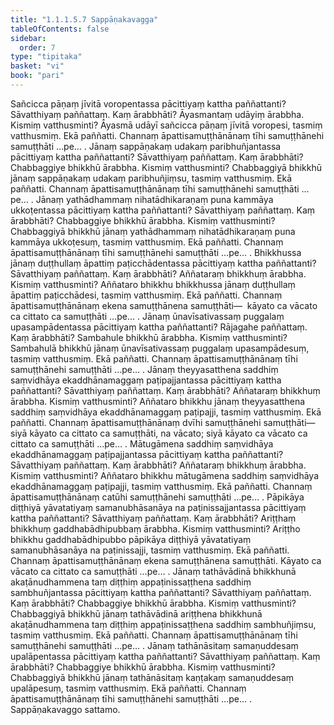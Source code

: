 ```yaml
---
title: "1.1.1.5.7 Sappāṇakavagga"
tableOfContents: false
sidebar:
  order: 7
type: "tipitaka"
basket: "vi"
book: "pari"
---
```



<DynamicBreadcrumb />

<Division number="114" book="pari">

<Paragraph number="185" book="pari">
Sañcicca pāṇaṃ jīvitā voropentassa pācittiyaṃ kattha paññattanti? Sāvatthiyaṃ paññattaṃ. Kaṃ ārabbhāti? Āyasmantaṃ udāyiṃ ārabbha. Kismiṃ vatthusminti? Āyasmā udāyī sañcicca pāṇaṃ jīvitā voropesi, tasmiṃ vatthusmiṃ. Ekā paññatti. Channaṃ āpattisamuṭṭhānānaṃ tīhi samuṭṭhānehi samuṭṭhāti …pe… .
</Paragraph>

</Division>
<Division number="115" book="pari">

<Paragraph number="186" book="pari">
Jānaṃ sappāṇakaṃ udakaṃ paribhuñjantassa pācittiyaṃ kattha paññattanti? Sāvatthiyaṃ paññattaṃ. Kaṃ ārabbhāti? Chabbaggiye bhikkhū ārabbha. Kismiṃ vatthusminti? Chabbaggiyā bhikkhū jānaṃ sappāṇakaṃ udakaṃ paribhuñjiṃsu, tasmiṃ vatthusmiṃ. Ekā paññatti. Channaṃ āpattisamuṭṭhānānaṃ tīhi samuṭṭhānehi samuṭṭhāti …pe… .
</Paragraph>

</Division>
<Division number="116" book="pari">

<Paragraph number="187" book="pari">
Jānaṃ yathādhammaṃ nihatādhikaraṇaṃ puna kammāya ukkoṭentassa pācittiyaṃ kattha paññattanti? Sāvatthiyaṃ paññattaṃ. Kaṃ ārabbhāti? Chabbaggiye bhikkhū ārabbha. Kismiṃ vatthusminti? Chabbaggiyā bhikkhū jānaṃ yathādhammaṃ nihatādhikaraṇaṃ puna kammāya ukkoṭesuṃ, tasmiṃ vatthusmiṃ. Ekā paññatti. Channaṃ āpattisamuṭṭhānānaṃ tīhi samuṭṭhānehi samuṭṭhāti …pe… .
</Paragraph>

</Division>
<Division number="117" book="pari">

<Paragraph number="188" book="pari">
Bhikkhussa jānaṃ duṭṭhullaṃ āpattiṃ paṭicchādentassa pācittiyaṃ kattha paññattanti? Sāvatthiyaṃ paññattaṃ. Kaṃ ārabbhāti? Aññataraṃ bhikkhuṃ ārabbha. Kismiṃ vatthusminti? Aññataro bhikkhu bhikkhussa jānaṃ duṭṭhullaṃ āpattiṃ paṭicchādesi, tasmiṃ vatthusmiṃ. Ekā paññatti. Channaṃ āpattisamuṭṭhānānaṃ ekena samuṭṭhānena samuṭṭhāti—  kāyato ca vācato ca cittato ca samuṭṭhāti …pe… .
</Paragraph>

</Division>
<Division number="118" book="pari">

<Paragraph number="189" book="pari">
Jānaṃ ūnavīsativassaṃ puggalaṃ upasampādentassa pācittiyaṃ kattha paññattanti? Rājagahe paññattaṃ. Kaṃ ārabbhāti? Sambahule bhikkhū ārabbha. Kismiṃ vatthusminti? Sambahulā bhikkhū jānaṃ ūnavīsativassaṃ puggalaṃ upasampādesuṃ, tasmiṃ vatthusmiṃ. Ekā paññatti. Channaṃ āpattisamuṭṭhānānaṃ tīhi samuṭṭhānehi samuṭṭhāti …pe… .
</Paragraph>

</Division>
<Division number="119" book="pari">

<Paragraph number="190" book="pari">
Jānaṃ theyyasatthena saddhiṃ saṃvidhāya ekaddhānamaggaṃ paṭipajjantassa pācittiyaṃ kattha paññattanti? Sāvatthiyaṃ paññattaṃ. Kaṃ ārabbhāti? Aññataraṃ bhikkhuṃ ārabbha. Kismiṃ vatthusminti? Aññataro bhikkhu jānaṃ theyyasatthena saddhiṃ saṃvidhāya ekaddhānamaggaṃ paṭipajji, tasmiṃ vatthusmiṃ. Ekā paññatti. Channaṃ āpattisamuṭṭhānānaṃ dvīhi samuṭṭhānehi samuṭṭhāti—  siyā kāyato ca cittato ca samuṭṭhāti, na vācato; siyā kāyato ca vācato ca cittato ca samuṭṭhāti …pe… .
</Paragraph>

</Division>
<Division number="120" book="pari">

<Paragraph number="191" book="pari">
Mātugāmena saddhiṃ saṃvidhāya ekaddhānamaggaṃ paṭipajjantassa pācittiyaṃ kattha paññattanti? Sāvatthiyaṃ paññattaṃ. Kaṃ ārabbhāti? Aññataraṃ bhikkhuṃ ārabbha. Kismiṃ vatthusminti? Aññataro bhikkhu mātugāmena saddhiṃ saṃvidhāya ekaddhānamaggaṃ paṭipajji, tasmiṃ vatthusmiṃ. Ekā paññatti. Channaṃ āpattisamuṭṭhānānaṃ catūhi samuṭṭhānehi samuṭṭhāti …pe… .
</Paragraph>

</Division>
<Division number="121" book="pari">

<Paragraph number="192" book="pari">
Pāpikāya diṭṭhiyā yāvatatiyaṃ samanubhāsanāya na paṭinissajjantassa pācittiyaṃ kattha paññattanti? Sāvatthiyaṃ paññattaṃ. Kaṃ ārabbhāti? Ariṭṭhaṃ bhikkhuṃ gaddhabādhipubbaṃ ārabbha. Kismiṃ vatthusminti? Ariṭṭho bhikkhu gaddhabādhipubbo pāpikāya diṭṭhiyā yāvatatiyaṃ samanubhāsanāya na paṭinissajji, tasmiṃ vatthusmiṃ. Ekā paññatti. Channaṃ āpattisamuṭṭhānānaṃ ekena samuṭṭhānena samuṭṭhāti. Kāyato ca vācato ca cittato ca samuṭṭhāti …pe… .
</Paragraph>

</Division>
<Division number="122" book="pari">

<Paragraph number="193" book="pari">
Jānaṃ tathāvādinā bhikkhunā akaṭānudhammena taṃ diṭṭhiṃ appaṭinissaṭṭhena saddhiṃ sambhuñjantassa pācittiyaṃ kattha paññattanti? Sāvatthiyaṃ paññattaṃ. Kaṃ ārabbhāti? Chabbaggiye bhikkhū ārabbha. Kismiṃ vatthusminti? Chabbaggiyā bhikkhū jānaṃ tathāvādinā ariṭṭhena bhikkhunā akaṭānudhammena taṃ diṭṭhiṃ appaṭinissaṭṭhena saddhiṃ sambhuñjiṃsu, tasmiṃ vatthusmiṃ. Ekā paññatti. Channaṃ āpattisamuṭṭhānānaṃ tīhi samuṭṭhānehi samuṭṭhāti …pe… .
</Paragraph>

</Division>
<Division number="123" book="pari">

<Paragraph number="194" book="pari">
Jānaṃ tathānāsitaṃ samaṇuddesaṃ upalāpentassa pācittiyaṃ kattha paññattanti? Sāvatthiyaṃ paññattaṃ. Kaṃ ārabbhāti? Chabbaggiye bhikkhū ārabbha. Kismiṃ vatthusminti? Chabbaggiyā bhikkhū jānaṃ tathānāsitaṃ kaṇṭakaṃ samaṇuddesaṃ upalāpesuṃ, tasmiṃ vatthusmiṃ. Ekā paññatti. Channaṃ āpattisamuṭṭhānānaṃ tīhi samuṭṭhānehi samuṭṭhāti …pe… .

</Paragraph>
</Division>

<Paragraph number="195" type="center" book="pari">
Sappāṇakavaggo sattamo.
</Paragraph>